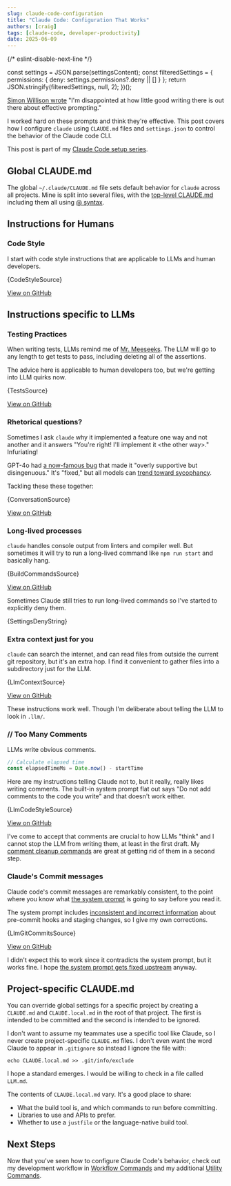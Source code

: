 ```yaml
---
slug: claude-code-configuration
title: "Claude Code: Configuration That Works"
authors: [craig]
tags: [claude-code, developer-productivity]
date: 2025-06-09
---
```


{/* eslint-disable-next-line */}

  const settings = JSON.parse(settingsContent);
  const filteredSettings = {
    permissions: {
      deny: settings.permissions?.deny || []
    }
  };
  return JSON.stringify(filteredSettings, null, 2);
})();

[Simon Willison wrote](https://simonwillison.net/2025/May/5/prompting/) "I'm disappointed at how little good writing there is out there about effective prompting."

I worked hard on these prompts and think they're effective. This post covers how I configure `claude` using `CLAUDE.md` files and `settings.json` to control the behavior of the Claude code CLI.

<!-- truncate -->

This post is part of my [Claude Code setup series](/blog/claude-code-setup).

## Global CLAUDE.md

The global `~/.claude/CLAUDE.md` file sets default behavior for `claude` across all projects. Mine is split into several files, with the [top-level CLAUDE.md](https://github.com/motlin/claude-code-prompts/blob/main/CLAUDE.md) including them all using [@ syntax](https://docs.anthropic.com/en/docs/claude-code/memory#claude-md-imports).

## Instructions for Humans

### Code Style

I start with code style instructions that are applicable to LLMs and human developers.

<CodeBlock language="markdown" title=".claude-prompts/instructions/code-style.md">
  {CodeStyleSource}
</CodeBlock>

[View on GitHub](https://github.com/motlin/claude-code-prompts/blob/main/instructions/code-style.md)

## Instructions specific to LLMs

### Testing Practices

When writing tests, LLMs remind me of [Mr. Meeseeks](https://en.wikipedia.org/wiki/Mr._Meeseeks). The LLM will go to any length to get tests to pass, including deleting all of the assertions.

The advice here is applicable to human developers too, but we're getting into LLM quirks now.

<CodeBlock language="markdown" title=".claude-prompts/instructions/tests.md">
    {TestsSource}
</CodeBlock>

[View on GitHub](https://github.com/motlin/claude-code-prompts/blob/main/instructions/tests.md)

### Rhetorical questions?

Sometimes I ask `claude` why it implemented a feature one way and not another and it answers "You're right! I'll implement it \<the other way\>." Infuriating!

GPT-4o had [a now-famous bug](https://openai.com/index/sycophancy-in-gpt-4o/) that made it "overly supportive but disingenuous." It's "fixed," but all models can [trend toward sycophancy](https://www.anthropic.com/research/towards-understanding-sycophancy-in-language-models).

Tackling these these together:

<CodeBlock language="markdown" title=".claude-prompts/instructions/conversation.md">
  {ConversationSource}
</CodeBlock>

[View on GitHub](https://github.com/motlin/claude-code-prompts/blob/main/instructions/conversation.md)

### Long-lived processes

`claude` handles console output from linters and compiler well. But sometimes it will try to run a long-lived command like `npm run start` and basically hang.

<CodeBlock language="markdown" title=".claude-prompts/instructions/build-commands.md">
  {BuildCommandsSource}
</CodeBlock>

[View on GitHub](https://github.com/motlin/claude-code-prompts/blob/main/instructions/build-commands.md)

Sometimes Claude still tries to run long-lived commands so I've started to explicitly deny them.

<CodeBlock language="json" title="src/.claude-prompts/settings.json (deny section)">
  {SettingsDenyString}
</CodeBlock>

### Extra context just for you

`claude` can search the internet, and can read files from outside the current git repository, but it's an extra hop. I find it convenient to gather files into a subdirectory just for the LLM.

<CodeBlock language="markdown" title=".claude-prompts/instructions/llm-context.md">
  {LlmContextSource}
</CodeBlock>

[View on GitHub](https://github.com/motlin/claude-code-prompts/blob/main/instructions/llm-context.md)

These instructions work well. Though I'm deliberate about telling the LLM to look in `.llm/`.

### // Too Many Comments

LLMs write obvious comments.

```typescript
// Calculate elapsed time
const elapsedTimeMs = Date.now() - startTime
```

Here are my instructions telling Claude not to, but it really, really likes writing comments. The built-in system prompt flat out says "Do not add comments to the code you write" and that doesn't work either.

<CodeBlock language="markdown" title=".claude-prompts/instructions/llm-code-style.md">
  {LlmCodeStyleSource}
</CodeBlock>

[View on GitHub](https://github.com/motlin/claude-code-prompts/blob/main/instructions/llm-code-style.md)

I've come to accept that comments are crucial to how LLMs "think" and I cannot stop the LLM from writing them, at least in the first draft. My [comment cleanup commands](/blog/claude-code-utility-commands#comments) are great at getting rid of them in a second step.

### Claude's Commit messages

Claude code's commit messages are remarkably consistent, to the point where you know what [the system prompt](https://gist.github.com/transitive-bullshit/487c9cb52c75a9701d312334ed53b20c#file-claude-code-prompts-js-L448-L462) is going to say before you read it.

The system prompt includes [inconsistent and incorrect information](https://github.com/anthropics/claude-code/issues/1000) about pre-commit hooks and staging changes, so I give my own corrections.

<CodeBlock language="markdown" title=".claude-prompts/instructions/llm-git-commits.md">
  {LlmGitCommitsSource}
</CodeBlock>

[View on GitHub](https://github.com/motlin/claude-code-prompts/blob/main/instructions/llm-git-commits.md)

I didn't expect this to work since it contradicts the system prompt, but it works fine. I hope [the system prompt gets fixed upstream](https://github.com/anthropics/claude-code/issues/1000) anyway.

## Project-specific CLAUDE.md

You can override global settings for a specific project by creating a `CLAUDE.md` and `CLAUDE.local.md` in the root of that project. The first is intended to be committed and the second is intended to be ignored.

I don't want to assume my teammates use a specific tool like Claude, so I never create project-specific `CLAUDE.md` files. I don't even want the word Claude to appear in `.gitignore` so instead I ignore the file with:

```console
echo CLAUDE.local.md >> .git/info/exclude
```

I hope a standard emerges. I would be willing to check in a file called `LLM.md`.

The contents of `CLAUDE.local.md` vary. It's a good place to share:

- What the build tool is, and which commands to run before committing.
- Libraries to use and APIs to prefer.
- Whether to use a `justfile` or the language-native build tool.

## Next Steps

Now that you've seen how to configure Claude Code's behavior, check out my development workflow in [Workflow Commands](/blog/claude-code-workflow-commands) and my additional [Utility Commands](/blog/claude-code-utility-commands).
